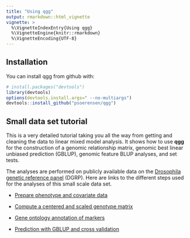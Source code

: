 ```yaml
---
title: "Using qgg"
output: rmarkdown::html_vignette
vignette: >
  %\VignetteIndexEntry{Using qgg}
  %\VignetteEngine{knitr::rmarkdown}
  %\VignetteEncoding{UTF-8}
---
```



## Installation

You can install qgg from github with:

```r
# install.packages("devtools")
library(devtools)
options(devtools.install.args=" --no-multiargs")
devtools::install_github("psoerensen/qgg")
```


## Small data set tutorial

This is a very detailed tutorial taking you all the way from getting and cleaning the data to linear mixed model analysis. It shows how to use **qgg** for the construction of a genomic relationship matrix, genomic best linear unbiased prediction (GBLUP), genomic feature BLUP analyses, and set tests.  
  
The analyses are performed on publicly available data on the [Drosophila genetic reference panel](http://dgrp2.gnets.ncsu.edu/) (DGRP).  Here are links to the different steps used for the analyses of this small scale data set.  

* [Prepare phenotype and covariate data](http://psoerensen.github.io/qgg/articles/Prepare_Phenotype_Data_Starvation.html)  

* [Compute a centered and scaled genotype matrix](http://psoerensen.github.io/qgg/articles/Compute_W.html) 
  
* [Gene ontology annotation of markers](http://psoerensen.github.io/qgg/articles/Prepare_Annotation.html)  
  
* [Prediction with GBLUP and cross validation](http://psoerensen.github.io/qgg/articles/GBLUP_cross_validation.html)  

  

